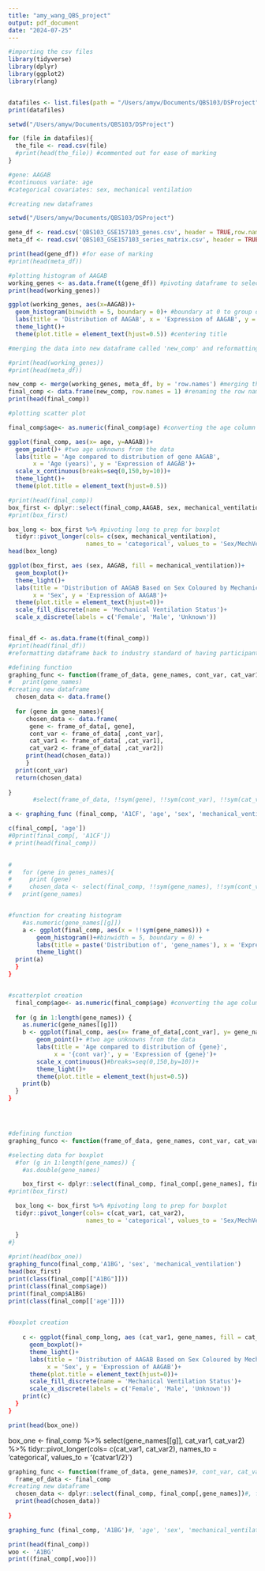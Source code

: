 ```yaml
---
title: "amy_wang_QBS_project"
output: pdf_document
date: "2024-07-25"
---
```


```r
#importing the csv files
library(tidyverse)
library(dplyr)
library(ggplot2)
library(rlang)


datafiles <- list.files(path = "/Users/amyw/Documents/QBS103/DSProject", pattern = ".csv")
print(datafiles)

setwd("/Users/amyw/Documents/QBS103/DSProject")

for (file in datafiles){
  the_file <- read.csv(file)
  #print(head(the_file)) #commented out for ease of marking
}

#gene: AAGAB
#continuous variate: age
#categorical covariates: sex, mechanical ventilation

```
```r
#creating new dataframes

setwd("/Users/amyw/Documents/QBS103/DSProject")

gene_df <- read.csv('QBS103_GSE157103_genes.csv', header = TRUE,row.names = 1)
meta_df <- read.csv('QBS103_GSE157103_series_matrix.csv', header = TRUE, row.names = 1)

print(head(gene_df)) #for ease of marking
#print(head(meta_df))

```

```r
#plotting histogram of AAGAB
working_genes <- as.data.frame(t(gene_df)) #pivoting dataframe to select AAGAB as a column
print(head(working_genes))

ggplot(working_genes, aes(x=AAGAB))+
  geom_histogram(binwidth = 5, boundary = 0)+ #boundary at 0 to group data
  labs(title = 'Distribution of AAGAB', x = 'Expression of AAGAB', y = 'Frequency')+
  theme_light()+
  theme(plot.title = element_text(hjust=0.5)) #centering title
```


```r
#merging the data into new dataframe called 'new_comp' and reformatting to 'final_comp'

#print(head(working_genes))
#print(head(meta_df))

new_comp <- merge(working_genes, meta_df, by = 'row.names') #merging the two dataframes using the row names
final_comp <- data.frame(new_comp, row.names = 1) #renaming the row names as the participant ID
print(head(final_comp))
```

```r
#plotting scatter plot

final_comp$age<- as.numeric(final_comp$age) #converting the age column from characters to numerics

ggplot(final_comp, aes(x= age, y=AAGAB))+
  geom_point()+ #two age unknowns from the data
  labs(title = 'Age compared to distribution of gene AAGAB', 
       x = 'Age (years)', y = 'Expression of AAGAB')+
  scale_x_continuous(breaks=seq(0,150,by=10))+
  theme_light()+
  theme(plot.title = element_text(hjust=0.5))
```

```r
#print(head(final_comp))
box_first <- dplyr::select(final_comp,AAGAB, sex, mechanical_ventilation) #selecting data columns for easier viewing
#print(box_first)

box_long <- box_first %>% #pivoting long to prep for boxplot
  tidyr::pivot_longer(cols= c(sex, mechanical_ventilation), 
                      names_to = 'categorical', values_to = 'Sex/MechVent')
head(box_long)

ggplot(box_first, aes (sex, AAGAB, fill = mechanical_ventilation))+
  geom_boxplot()+
  theme_light()+
  labs(title = 'Distribution of AAGAB Based on Sex Coloured by Mechanical Ventilation', 
       x = 'Sex', y = 'Expression of AAGAB')+
  theme(plot.title = element_text(hjust=0))+
  scale_fill_discrete(name = 'Mechanical Ventilation Status')+
  scale_x_discrete(labels = c('Female', 'Male', 'Unknown'))


final_df <- as.data.frame(t(final_comp))
#print(head(final_df)) 
#reformatting dataframe back to industry standard of having participant ID as the column names
```

```r
#defining function
graphing_func <- function(frame_of_data, gene_names, cont_var, cat_var1, cat_var2) {
#   print(gene_names)
#creating new dataframe
  chosen_data <- data.frame()
  
  for (gene in gene_names){
     chosen_data <- data.frame(
      gene <- frame_of_data[, gene],
      cont_var <- frame_of_data[ ,cont_var],
      cat_var1 <- frame_of_data[ ,cat_var1],
      cat_var2 <- frame_of_data[ ,cat_var2])
     print(head(chosen_data))
     }
  print(cont_var)
  return(chosen_data)
  
}
       #select(frame_of_data, !!sym(gene), !!sym(cont_var), !!sym(cat_var1), !!sym(cat_var2)) }

a <- graphing_func (final_comp, 'A1CF', 'age', 'sex', 'mechanical_ventilation')

c(final_comp[, 'age'])
#0print(final_comp[, 'A1CF'])
# print(head(final_comp))
  

# 
#   for (gene in genes_names){
#     print (gene)
#     chosen_data <- select(final_comp, !!sym(gene_names), !!sym(cont_var), !!sym(cat_var1), !!sym(cat_var2)) }
#   print(gene_names)


#function for creating histogram
    #as.numeric(gene_names[[g]])
    a <- ggplot(final_comp, aes(x = !!sym(gene_names))) +
        geom_histogram()+#binwidth = 5, boundary = 0) +
        labs(title = paste('Distribution of', 'gene_names'), x = 'Expression of Gene', y = 'Frequency') +
        theme_light()
  print(a)
  }
}


#scatterplot creation
  final_comp$age<- as.numeric(final_comp$age) #converting the age column from characters to numerics
  
  for (g in 1:length(gene_names)) {
    as.numeric(gene_names[[g]])
    b <- ggplot(final_comp, aes(x= frame_of_data[,cont_var], y= gene_names[[g]]))+
        geom_point()+ #two age unknowns from the data
        labs(title = 'Age compared to distribution of {gene}', 
             x = '{cont var}', y = 'Expression of {gene}')+
        scale_x_continuous()#breaks=seq(0,150,by=10))+
        theme_light()+
        theme(plot.title = element_text(hjust=0.5))
    print(b)
  }
}





```



```r

#defining function
graphing_funco <- function(frame_of_data, gene_names, cont_var, cat_var1, cat_var2) {

#selecting data for boxplot
  #for (g in 1:length(gene_names)) {
    #as.double(gene_names)

    box_first <- dplyr::select(final_comp, final_comp[,gene_names], final_comp[[cat_var1]], final_comp[[cat_var2]]) #selecting data columns for easier viewing
#print(box_first)

  box_long <- box_first %>% #pivoting long to prep for boxplot
  tidyr::pivot_longer(cols= c(cat_var1, cat_var2), 
                      names_to = 'categorical', values_to = 'Sex/MechVent')

  }
#}  
    
#print(head(box_one))
graphing_funco(final_comp,'A1BG', 'sex', 'mechanical_ventilation')
head(box_first)
print(class(final_comp[["A1BG"]]))
print(class(final_comp$age))
print(final_comp$A1BG)
print(class(final_comp[['age']]))
  

#boxplot creation
  
    c <- ggplot(final_comp_long, aes (cat_var1, gene_names, fill = cat_var2))+
      geom_boxplot()+
      theme_light()+
      labs(title = 'Distribution of AAGAB Based on Sex Coloured by Mechanical Ventilation', 
           x = 'Sex', y = 'Expression of AAGAB')+
      theme(plot.title = element_text(hjust=0))+
      scale_fill_discrete(name = 'Mechanical Ventilation Status')+
      scale_x_discrete(labels = c('Female', 'Male', 'Unknown'))
    print(c)
  }
}

print(head(box_one))

```
box_one <- final_comp %>%
    select(gene_names[[g]], cat_var1, cat_var2) %>%
    tidyr::pivot_longer(cols= c(cat_var1, cat_var2), 
                      names_to = 'categorical', values_to = '{catvar1/2}')


```r
graphing_func <- function(frame_of_data, gene_names)#, cont_var, cat_var1, cat_var2) {
  frame_of_data <- final_comp
#creating new dataframe
  chosen_data <- dplyr::select(final_comp, final_comp[,gene_names])#, final_comp[,cont_var],final_comp[,cat_var1], final_comp[,cat_var2])
  print(head(chosen_data))
  
}

graphing_func (final_comp, 'A1BG')#, 'age', 'sex', 'mechanical_ventilation')

print(head(final_comp))
woo <- 'A1BG'
print((final_comp[,woo]))


```


